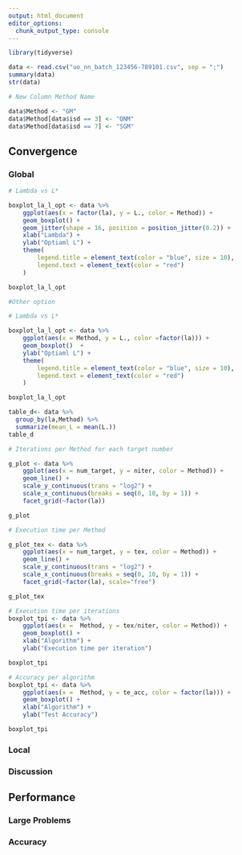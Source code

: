 ```yaml
---
output: html_document
editor_options: 
  chunk_output_type: console
---
```

```r
library(tidyverse)
```

```r
data <- read.csv("uo_nn_batch_123456-789101.csv", sep = ";")
summary(data)
str(data)
```

```r
# New Column Method Name

data$Method <- "GM"
data$Method[data$isd == 3] <- "QNM"
data$Method[data$isd == 7] <- "SGM"
```

## Convergence

### Global

```r
# Lambda vs L*

boxplot_la_l_opt <- data %>%
    ggplot(aes(x = factor(la), y = L., color = Method)) +
    geom_boxplot() +
    geom_jitter(shape = 16, position = position_jitter(0.2)) +
    xlab("Lambda") +
    ylab("Optiaml L") +
    theme(
        legend.title = element_text(color = "blue", size = 10),
        legend.text = element_text(color = "red")
    )

boxplot_la_l_opt
```


```r
#Other option

# Lambda vs L*

boxplot_la_l_opt <- data %>%
    ggplot(aes(x = Method, y = L., color =factor(la))) +
    geom_boxplot()  +
    ylab("Optiaml L") +
    theme(
        legend.title = element_text(color = "blue", size = 10),
        legend.text = element_text(color = "red")
    )

boxplot_la_l_opt

```



```r
table_d<- data %>%
  group_by(la,Method) %>% 
  summarize(mean_L = mean(L.))
table_d
```

```r
# Iterations per Method for each target number

g_plot <- data %>%
    ggplot(aes(x = num_target, y = niter, color = Method)) +
    geom_line() +
    scale_y_continuous(trans = "log2") +
    scale_x_continuous(breaks = seq(0, 10, by = 1)) +
    facet_grid(~factor(la))

g_plot
```



```r


# Execution time per Method 

g_plot_tex <- data %>%
    ggplot(aes(x = num_target, y = tex, color = Method)) +
    geom_line() +
    scale_y_continuous(trans = "log2") +
    scale_x_continuous(breaks = seq(0, 10, by = 1)) +
    facet_grid(~factor(la), scale="free")

g_plot_tex


```


```r
# Execution time per iterations 
boxplot_tpi <- data %>%
    ggplot(aes(x =  Method, y = tex/niter, color = Method)) +
    geom_boxplot() +
    xlab("Algorithm") +
    ylab("Execution time per iteration") 

boxplot_tpi
```


```r
# Accuracy per algorithm 
boxplot_tpi <- data %>%
    ggplot(aes(x =  Method, y = te_acc, color = factor(la))) +
    geom_boxplot() +
    xlab("Algorithm") +
    ylab("Test Accuracy")

boxplot_tpi
```



### Local
### Discussion

## Performance
### Large Problems
### Accuracy


